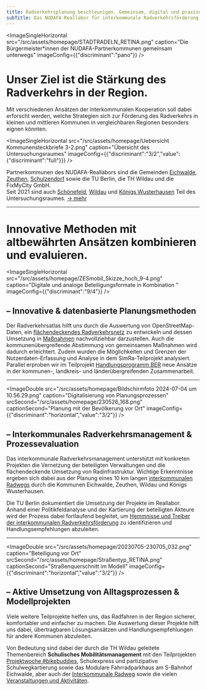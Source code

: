 ```yaml
---
title: Radverkehrsplanung beschleunigen. Gemeinsam, digital und praxisnah
subTitle: Das NUDAFA-Reallabor für interkommunale Radverkehrsförderung
---
```

<ImageSingleHorizontal src="/src/assets/homepage/STADTRADELN_RETINA.png" caption="Die Bürgermeister*innen der NUDAFA-Partnerkommunen gemeinsam unterwegs" imageConfig={{"discriminant":"pano"}} />

# **Unser Ziel ist die Stärkung des Radverkehrs in der Region.**&#x20;

Mit verschiedenen Ansätzen der interkommunalen Kooperation soll dabei erforscht werden, welche Strategien sich zur Förderung des Radverkehrs in kleinen und mittleren Kommunen in vergleichbaren Regionen besonders eignen könnten.&#x20;

<ImageSingleHorizontal src="/src/assets/homepage/Uebersicht Kommunensteckbriefe 3-2.png" caption="Übersicht des Untersuchungsraumes" imageConfig={{"discriminant":"3/2","value":{"discriminant":"full"}}} />

Partnerkommunen des NUDAFA-Reallabors sind die Gemeinden [Eichwalde](/partnerkommunen/), [Zeuthen](/partnerkommunen/), [Schulzendorf](/partnerkommunen/) sowie die TU Berlin, die TH Wildau und die FixMyCity GmbH. \
Seit 2021 sind auch [Schönefeld](/partnerkommunen/), [Wildau](/partnerkommunen/) und [Königs Wusterhausen](/partnerkommunen/) Teil des Untersuchungsraumes. [→ mehr](https://www.nudafa.de/ueber-uns/)

---

# Innovative Methoden mit altbewährten Ansätzen kombinieren und evaluieren.

<ImageSingleHorizontal src="/src/assets/homepage/ZESmobil_Skizze_hoch_9-4.png" caption="Digitale und analoge Beteiligungsformate in Kombination " imageConfig={{"discriminant":"9/4"}} />

## – Innovative & datenbasierte Planungsmethoden

Der Radverkehrsatlas hilft uns durch die Auswertung von OpenStreetMap-Daten, ein [flächendeckendes Radverkehrsnetz](https://www.nudafa.de/radnetz/einleitung?map=11%2F52.345%2F13.61) zu entwickeln und dessen Umsetzung in [Maßnahmen](https://www.nudafa.de/massnahmen/) nachvollziehbar darzustellen. Auch die kommunenübergreifende Abstimmung von gemeinsamen Maßnahmen wird dadurch erleichtert. Zudem wurden die Möglichkeiten und Grenzen der Nutzerdaten-Erfassung und Analyse in dem SimRa-Teilprojekt analysiert. Parallel erproben wir im Teilprojekt [Handlungsprogramm BER](https://www.nudafa.de/teilprojekte/handlungsprogramm-flughafenumfeld/) neue Ansätze in der kommunen-, landkreis- und länderübergreifenden Zusammenarbeit.&#x20;

---

<ImageDouble src="/src/assets/homepage/Bildschirmfoto 2024-07-04 um 10.56.29.png" caption="Digitalisierung von Planungsprozessen" srcSecond="/src/assets/homepage/230526_168.png" captionSecond="Planung mit der Bevölkerung vor Ort" imageConfig={{"discriminant":"horizontal","value":"3/2"}} />

## – Interkommunales Radverkehrsmanagement & Prozessevaluation

Das interkommunale Radverkehrsmanagement unterstützt mit konkreten Projekten die Vernetzung der beteiligten Verwaltungen und die flächendeckende Umsetzung von Radinfrastruktur. Wichtige Erkenntnisse ergeben sich dabei aus der Planung eines 10 km langen [interkommunalen Radwegs](https://www.nudafa.de/teilprojekte/ikr/) durch die Kommunen Eichwalde, Zeuthen, Wildau und Königs Wusterhausen.

Die TU Berlin dokumentiert die Umsetzung der Projekte im Reallabor. Anhand einer Politikfeldanalyse und der Kartierung der beteiligten Akteure wird der Prozess dabei fortlaufend begleitet, um [Hemmnisse und Treiber der interkommunalen Radverkehrsförderung](https://www.nudafa.de/begleitforschung/) zu identifizieren und Handlungsempfehlungen abzuleiten.

---

<ImageDouble src="/src/assets/homepage/20230705-230705_032.png" caption="Beteiligung vor Ort" srcSecond="/src/assets/homepage/Straßentyp_RETINA.png" captionSecond="Straßenquerschnitt im Modell" imageConfig={{"discriminant":"horizontal","value":"3/2"}} />

## – Aktive Umsetzung von Alltagsprozessen & Modellprojekten

Viele weitere Teilprojekte helfen uns, das Radfahren in der Region sicherer, komfortabler und einfacher zu machen. Die Auswertung dieser Projekte hilft uns dabei, übertragbaren Lösungsansätzen und Handlungsempfehlungen für andere Kommunen abzuleiten.

Von Bedeutung sind dabei der durch die TH Wildau geleitete Themenbereich **Schulisches Mobilitätsmanagement** mit den Teilprojekten [Projektwoche #bikebuddies](https://www.nudafa.de/teilprojekte/projektwoche/), Schulexpress und partizipative Schulwegkartierung sowie das Modulare Fahrradparkhaus am S-Bahnhof Eichwalde, aber auch der [Interkommunale Radweg](https://www.nudafa.de/teilprojekte/ikr/) sowie die vielen [Veranstaltungen und Aktivitäten](https://www.nudafa.de/teilprojekte/oeffentlichkeitsarbeit-und-events/).
